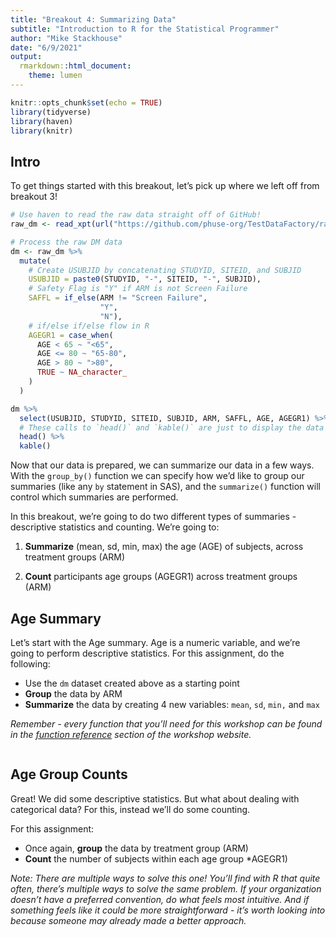 ```yaml
---
title: "Breakout 4: Summarizing Data"
subtitle: "Introduction to R for the Statistical Programmer"
author: "Mike Stackhouse"
date: "6/9/2021"
output:
  rmarkdown::html_document:
    theme: lumen
---
```


```r
knitr::opts_chunk$set(echo = TRUE)
library(tidyverse)
library(haven)
library(knitr)
```

## Intro

To get things started with this breakout, let's pick up where we left off from breakout 3!

```r
# Use haven to read the raw data straight off of GitHub!
raw_dm <- read_xpt(url("https://github.com/phuse-org/TestDataFactory/raw/main/Updated/TDF_SDTM/dm.xpt"))

# Process the raw DM data
dm <- raw_dm %>%
  mutate(
    # Create USUBJID by concatenating STUDYID, SITEID, and SUBJID
    USUBJID = paste0(STUDYID, "-", SITEID, "-", SUBJID),
    # Safety Flag is "Y" if ARM is not Screen Failure
    SAFFL = if_else(ARM != "Screen Failure",
                    "Y",
                    "N"),
    # if/else if/else flow in R
    AGEGR1 = case_when(
      AGE < 65 ~ "<65",
      AGE <= 80 ~ "65-80",
      AGE > 80 ~ ">80",
      TRUE ~ NA_character_
    )
  )

dm %>% 
  select(USUBJID, STUDYID, SITEID, SUBJID, ARM, SAFFL, AGE, AGEGR1) %>% 
  # These calls to `head()` and `kable()` are just to display the data nicely
  head() %>% 
  kable()
```

Now that our data is prepared, we can summarize our data in a few ways. With the `group_by()` function we can specify how we'd like to group our summaries (like any `by` statement in SAS), and the `summarize()` function will control which summaries are performed.

In this breakout, we're going to do two different types of summaries - descriptive statistics and counting. We're going to:

1)  **Summarize** (mean, sd, min, max) the age (AGE) of subjects, across treatment groups (ARM)

2)  **Count** participants age groups (AGEGR1) across treatment groups (ARM)

## Age Summary

Let's start with the Age summary. Age is a numeric variable, and we're going to perform descriptive statistics. For this assignment, do the following:

-   Use the `dm` dataset created above as a starting point
-   **Group** the data by ARM
-   **Summarize** the data by creating 4 new variables: `mean`, `sd`, `min,` and `max`

*Remember - every function that you'll need for this workshop can be found in the [function reference](https://atorus-connect.eastus2.cloudapp.azure.com/phuse_intro_to_r_2021/resources.html) section of the workshop website.*

```r

```

## Age Group Counts

Great! We did some descriptive statistics. But what about dealing with categorical data? For this, instead we'll do some counting.

For this assignment:

-   Once again, **group** the data by treatment group (ARM)
-   **Count** the number of subjects within each age group \*AGEGR1)

*Note: There are multiple ways to solve this one! You'll find with R that quite often, there's multiple ways to solve the same problem. If your organization doesn't have a preferred convention, do what feels most intuitive. And if something feels like it could be more straightforward - it's worth looking into because someone may already made a better approach.*

```r

```
